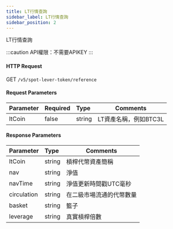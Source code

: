 ```yaml
---
title: LT行情查詢
sidebar_label: LT行情查詢
sidebar_position: 2
---
```

LT行情查詢

:::caution
API權限：不需要APIKEY
:::


#### HTTP Request
GET `/v5/spot-lever-token/reference`

#### Request Parameters
| Parameter | Required | Type | Comments|
|:----- |:-------|:-----|------ |
|ltCoin |false |string |LT資產名稱，例如BTC3L|

#### Response Parameters
| Parameter | Type | Comments|
|:----- |:-----|----- |
|ltCoin |string |槓桿代幣資產簡稱 |
|nav |string |淨值 |
|navTime |string |淨值更新時間戳UTC毫秒 |
|circulation |string |在二級市場流通的代幣數量 |
|basket	|string	|籃子 |
|leverage |string |真實槓桿倍數 |
